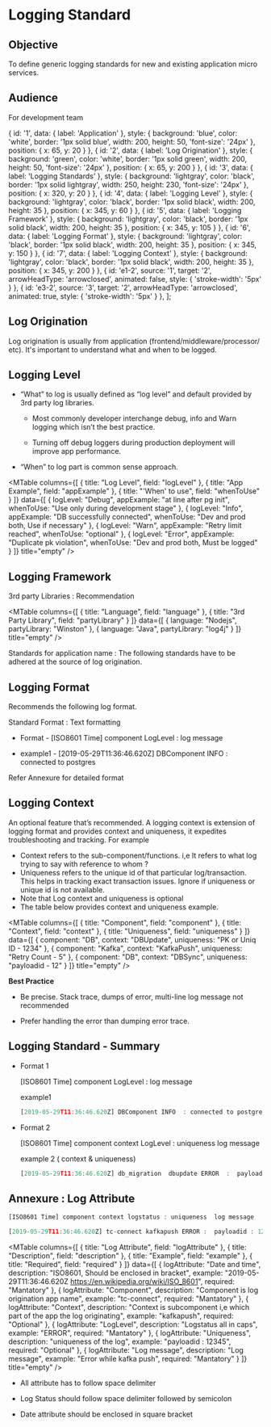 
# Logging Standard

## Objective  

  To define generic logging standards for new and existing  application micro services.
  
## Audience

  For development team


  { id: '1', data: { label: 'Application' }, style: {
      background: 'blue',
      color: 'white',
      border: '1px solid blue',
      width: 200,
      height: 50,
      'font-size': '24px'
    }, position: { x: 65, y: 20 }
  },
  { id: '2', data: { label: 'Log Origination' },
    style: {
      background: 'green',
      color: 'white',
      border: '1px solid green',
      width: 200,
      height: 50,
      'font-size': '24px'
    }, position: { x: 65, y: 200 } },
  { id: '3', data: { label: 'Logging Standards' },
    style: {
      background: 'lightgray',
      color: 'black',
      border: '1px solid lightgray',
      width: 250,
      height: 230,
      'font-size': '24px'
    }, position: { x: 320, y: 20 } },
  { id: '4', data: { label: 'Logging Level' },
    style: {
      background: 'lightgray',
      color: 'black',
      border: '1px solid black',
      width: 200,
      height: 35
    }, position: { x: 345, y: 60 } },
    { id: '5', data: { label: 'Logging Framework' },
    style: {
      background: 'lightgray',
      color: 'black',
      border: '1px solid black',
      width: 200,
      height: 35
    }, position: { x: 345, y: 105 } },
    { id: '6', data: { label: 'Logging Format' },
    style: {
      background: 'lightgray',
      color: 'black',
      border: '1px solid black',
      width: 200,
      height: 35
    }, position: { x: 345, y: 150 } },
    { id: '7', data: { label: 'Logging Context' },
    style: {
      background: 'lightgray',
      color: 'black',
      border: '1px solid black',
      width: 200,
      height: 35
    }, position: { x: 345, y: 200 } },
  { id: 'e1-2', source: '1', target: '2', arrowHeadType: 'arrowclosed', animated: false, style: { 'stroke-width': '5px' } },
  { id: 'e3-2', source: '3', target: '2', arrowHeadType: 'arrowclosed', animated: true, style: { 'stroke-width': '5px' } },
];

<BasicGraph elements={elements} graphStyles={graphStyles} />

## Log Origination

  Log origination is usually from application (frontend/middleware/processor/ etc). It's important to understand what and when to be logged.


## Logging Level

- “What” to log is usually defined as “log level” and  default provided by 3rd party log libraries. 

  - Most commonly developer interchange debug, info and Warn logging which isn’t the best practice. 

  - Turning off debug loggers during production deployment will improve app performance.

- “When” to log  part is common sense approach.

<MTable 
  columns={[
      { title: "Log Level", field: "logLevel" },
      { title: "App Example", field: "appExample" },
      { title: "'When' to use", field: "whenToUse" }
    ]} 
  data={[
      { logLevel: "Debug", appExample: "at line after pg init", whenToUse: "Use only during development stage" },
      { logLevel: "Info", appExample: "DB successfully connected", whenToUse: "Dev and prod both, Use if necessary" },
      { logLevel: "Warn", appExample: "Retry limit reached", whenToUse: "optional" },
      { logLevel: "Error", appExample: "Duplicate pk violation", whenToUse: "Dev and prod both, Must be logged" }
    ]}
  title="empty" />

## Logging Framework

  3rd party Libraries  :  Recommendation 

<MTable 
  columns={[
      { title: "Language", field: "language" },
      { title: "3rd Party Library", field: "partyLibrary" }
    ]} 
  data={[
      { language: "Nodejs", partyLibrary: "Winston" },
      { language: "Java", partyLibrary: "log4j" }
    ]}
  title="empty" />

  Standards for application name : The following standards have to be adhered at the source of log origination. 

## Logging Format

  Recommends the following log format.

  Standard Format : Text formatting

  - Format - [ISO8601 Time] component LogLevel : log message 

  - example1 - [2019-05-29T11:36:46.620Z] DBComponent INFO  : connected to postgres

  Refer Annexure for detailed format

## Logging Context 
  
  An optional feature that’s recommended. A logging context is extension of logging format and provides  context and uniqueness, it expedites troubleshooting and tracking.   For example 

  - Context refers to the sub-component/functions. i,e It refers to what log trying to say with reference to whom ?
  - Uniqueness refers to the unique id of that particular log/transaction. This helps in tracking exact transaction issues. Ignore if uniqueness or unique id is not available.
  - Note that Log context and uniqueness is optional
  - The table below provides context and uniqueness example.

<MTable 
  columns={[
      { title: "Component", field: "component" },
      { title: "Context", field: "context" },
      { title: "Uniqueness", field: "uniqueness" }
    ]} 
  data={[
      { component: "DB", context: "DBUpdate", uniqueness: "PK or Uniq ID - 1234" },
      { component: "Kafka", context: "KafkaPush", uniqueness: "Retry Count - 5" },
      { component: "DB", context: "DBSync", uniqueness: "payloadid - 12" }
    ]}
  title="empty" />

  **Best Practice**

  - Be precise. Stack trace, dumps of error, multi-line log message not recommended

  - Prefer handling the error than dumping error trace.

## Logging Standard - Summary

  - Format 1
    
    [ISO8601 Time] component  LogLevel :   log message 
    
    example1
    ```js
    [2019-05-29T11:36:46.620Z] DBComponent INFO  : connected to postgres
    ```

  - Format 2
  
    [ISO8601 Time] component context LogLevel : uniqueness  log message 

    example 2 ( context & uniqueness)
    ```js
    [2019-05-29T11:36:46.620Z] db_migration  dbupdate ERROR  :  payloadid : 12345 “user” update reached max limit
    ```
## Annexure : Log Attribute

  ```js
  [ISO8601 Time] component context logstatus : uniqueness  log message 

  [2019-05-29T11:36:46.620Z] tc-connect kafkapush ERROR :  payloadid : 12345   error while kafka push
  ```
  
<MTable 
  columns={[
      { title: "Log Attribute", field: "logAttribute" },
      { title: "Description", field: "description" },
      { title: "Example", field: "example" },
      { title: "Required", field: "required" }
    ]} 
  data={[
      { logAttribute: "Date and time", description: "ISO8601, Should be enclosed in bracket", example: "2019-05-29T11:36:46.620Z https://en.wikipedia.org/wiki/ISO_8601", required: "Mantatory" },
      { logAttribute: "Component", description: "Component is log origination app name", example: "tc-connect", required: "Mantatory" },
      { logAttribute: "Context", description: "Context is subcomponent i,e which part of the app the log originating", example: "kafkapush", required: "Optional" },
      { logAttribute: "LogLevel", description: "Logstatus all in caps", example: "ERROR", required: "Mantatory" },
      { logAttribute: "Uniqueness", description: "uniqueness of the log", example: "payloadid : 12345", required: "Optional" },
      { logAttribute: "Log message", description: "Log message", example: "Error while kafka push", required: "Mantatory" }
    ]}
  title="empty" />

- All attribute has to follow space delimiter

- Log Status should follow space delimiter followed by semicolon

- Date attribute  should be enclosed in square bracket

<Copyright />
